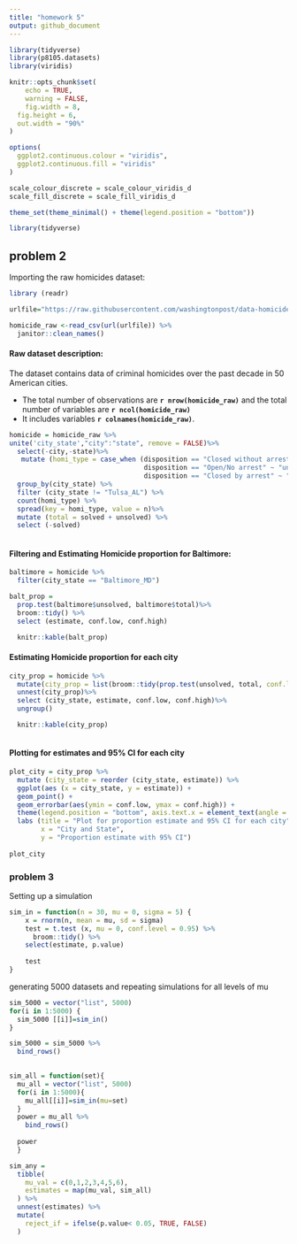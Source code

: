 ```yaml
---
title: "homework 5"
output: github_document
---
```


```r
library(tidyverse)
library(p8105.datasets)
library(viridis)

knitr::opts_chunk$set(
	echo = TRUE,
	warning = FALSE,
	fig.width = 8, 
  fig.height = 6,
  out.width = "90%"
)

options(
  ggplot2.continuous.colour = "viridis",
  ggplot2.continuous.fill = "viridis"
)

scale_colour_discrete = scale_colour_viridis_d
scale_fill_discrete = scale_fill_viridis_d

theme_set(theme_minimal() + theme(legend.position = "bottom"))
```


```r
library(tidyverse)
```

## problem 2

Importing the raw homicides dataset:
```r
library (readr)

urlfile="https://raw.githubusercontent.com/washingtonpost/data-homicides/master/homicide-data.csv"

homicide_raw <-read_csv(url(urlfile)) %>% 
  janitor::clean_names()
```

#### Raw dataset description:
The dataset contains data of criminal homicides over the past decade in 50 American cities. 

* The total number of observations  are **`r nrow(homicide_raw)`** and the total number of variables are **`r ncol(homicide_raw)`**
* It includes variables **`r colnames(homicide_raw)`**. 


```r
homicide = homicide_raw %>%
unite('city_state',"city":"state", remove = FALSE)%>%
  select(-city,-state)%>%
   mutate (homi_type = case_when (disposition == "Closed without arrest" ~ "unsolved", 
                                  disposition == "Open/No arrest" ~ "unsolved", 
                                  disposition == "Closed by arrest" ~ "solved" )) %>%
  group_by(city_state) %>%
  filter (city_state != "Tulsa_AL") %>%
  count(homi_type) %>%
  spread(key = homi_type, value = n)%>%
  mutate (total = solved + unsolved) %>%
  select (-solved) 
  
```

#### Filtering and Estimating Homicide proportion for Baltimore:
```r
baltimore = homicide %>%
  filter(city_state == "Baltimore_MD")
```

```r
balt_prop = 
  prop.test(baltimore$unsolved, baltimore$total)%>%
  broom::tidy() %>%
  select (estimate, conf.low, conf.high)

  knitr::kable(balt_prop)
```

#### Estimating Homicide proportion for each city 
```r
city_prop = homicide %>%
  mutate(city_prop = list(broom::tidy(prop.test(unsolved, total, conf.level=0.95)))) %>%
  unnest(city_prop)%>%
  select (city_state, estimate, conf.low, conf.high)%>%
  ungroup()

  knitr::kable(city_prop)
 
```

#### Plotting for estimates and 95% CI for each city
```r
plot_city = city_prop %>%
  mutate (city_state = reorder (city_state, estimate)) %>%
  ggplot(aes (x = city_state, y = estimate)) + 
  geom_point() + 
  geom_errorbar(aes(ymin = conf.low, ymax = conf.high)) + 
  theme(legend.position = "bottom", axis.text.x = element_text(angle = 60, hjust = 1)) + 
  labs (title = "Plot for proportion estimate and 95% CI for each city",
        x = "City and State",
        y = "Proportion estimate with 95% CI")
  
plot_city
```

### problem 3
Setting up a simulation

```r
sim_in = function(n = 30, mu = 0, sigma = 5) {
    x = rnorm(n, mean = mu, sd = sigma)
    test = t.test (x, mu = 0, conf.level = 0.95) %>%
      broom::tidy() %>%
    select(estimate, p.value)
    
    test
}


```
generating 5000 datasets and repeating simulations for all levels of mu

```r
sim_5000 = vector("list", 5000)
for(i in 1:5000) {
  sim_5000 [[i]]=sim_in()
}

sim_5000 = sim_5000 %>% 
  bind_rows()
  
```
```r
sim_all = function(set){
  mu_all = vector("list", 5000)
  for(i in 1:5000){
    mu_all[[i]]=sim_in(mu=set)
  }
  power = mu_all %>% 
    bind_rows()
  
  power
  }

```

```r
sim_any = 
  tibble(
    mu_val = c(0,1,2,3,4,5,6),
    estimates = map(mu_val, sim_all)
  ) %>% 
  unnest(estimates) %>% 
  mutate(
    reject_if = ifelse(p.value< 0.05, TRUE, FALSE)
  )
```


